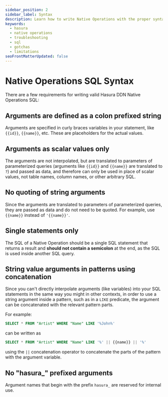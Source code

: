 ```yaml
---
sidebar_position: 2
sidebar_label: Syntax
description: Learn how to write Native Operations with the proper syntax in Hasura.
keywords:
  - hasura
  - native operations
  - troubleshooting
  - sql
  - gotchas
  - limitations
seoFrontMatterUpdated: false
---
```


# Native Operations SQL Syntax

There are a few requirements for writing valid Hasura DDN Native Operations SQL:

## Arguments are defined as a colon prefixed string

Arguments are specified in curly braces variables in your statement, like `{{id}}`, `{{name}}`, etc. These are placeholders for
the actual values.

## Arguments as scalar values only

The arguments are not interpolated, but are translated to parameters of parameterized queries (arguments like `{{id}}` and
`{{name}}` are translated to `?`) and passed as data, and therefore can only be used in place of scalar values, not table
names, column names, or other arbitrary SQL.

## No quoting of string arguments

Since the arguments are translated to parameters of parameterized queries, they are passed as data and do not need to be
quoted. For example, use `{{name}}` instead of `'{{name}}'`.

## Single statements only

The SQL of a Native Operation should be a single SQL statement that returns a result and **should not contain a
semicolon** at the end, as the SQL is used inside another SQL query.

## String value arguments in patterns using concatenation

Since you can't directly interpolate arguments (like variables) into your SQL statements in the same way you might in
other contexts, in order to use a string argument inside a pattern, such as in a `LIKE` predicate, the argument can be
concatenated with the relevant pattern parts.

For example:

```sql
SELECT * FROM "Artist" WHERE "Name" LIKE '%John%'
```

can be written as

```sql
SELECT * FROM "Artist" WHERE "Name" LIKE '%' || {{name}} || '%'
```

using the `||` concatenation operator to concatenate the parts of the pattern with the argument variable.

## No "hasura\_" prefixed arguments

Argument names that begin with the prefix `hasura_` are reserved for internal use.
